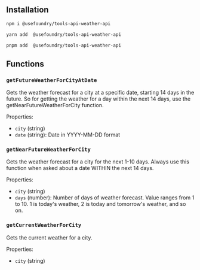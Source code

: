 ## Installation

<CodeGroup>

```bash npm
npm i @usefoundry/tools-api-weather-api
```

```bash yarn
yarn add  @usefoundry/tools-api-weather-api
```

```bash pnpm
pnpm add  @usefoundry/tools-api-weather-api
```

</CodeGroup>

## Functions

### `getFutureWeatherForCityAtDate`

Gets the weather forecast for a city at a specific date, starting 14 days in the future. So for getting the weather for a day within the next 14 days, use the getNearFutureWeatherForCity function.

Properties:

-   `city` (string)
-   `date` (string): Date in YYYY-MM-DD format

### `getNearFutureWeatherForCity`

Gets the weather forecast for a city for the next 1-10 days. Always use this function when asked about a date WITHIN the next 14 days.

Properties:

-   `city` (string)
-   `days` (number): Number of days of weather forecast. Value ranges from 1 to 10. 1 is today's weather, 2 is today and tomorrow's weather, and so on.

### `getCurrentWeatherForCity`

Gets the current weather for a city.

Properties:

-   `city` (string)
